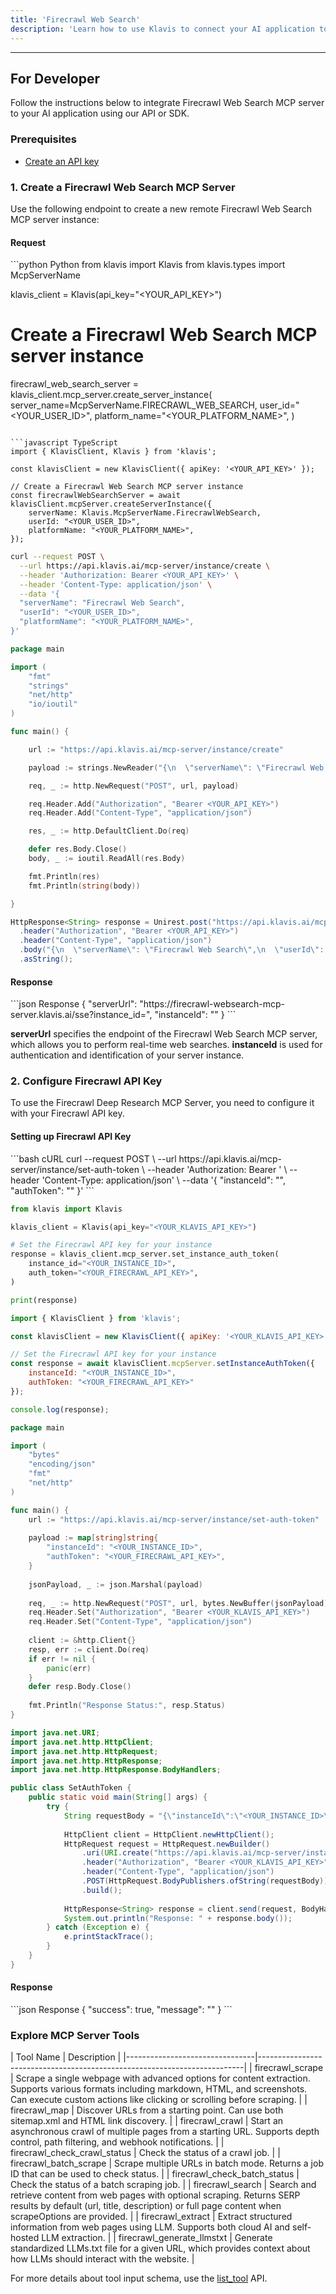 ```yaml
---
title: 'Firecrawl Web Search'
description: 'Learn how to use Klavis to connect your AI application to Firecrawl Web Search MCP Server'
---
```



<NoCodeSnippet />

---

## For Developer

Follow the instructions below to integrate Firecrawl Web Search MCP server to your AI application using our API or SDK.

### Prerequisites

- [Create an API key](https://www.klavis.ai/home/api-keys)

### 1. Create a Firecrawl Web Search MCP Server

Use the following endpoint to create a new remote Firecrawl Web Search MCP server instance:

#### Request
<CodeGroup>
```python Python
from klavis import Klavis
from klavis.types import McpServerName

klavis_client = Klavis(api_key="<YOUR_API_KEY>")

# Create a Firecrawl Web Search MCP server instance
firecrawl_web_search_server = klavis_client.mcp_server.create_server_instance(
    server_name=McpServerName.FIRECRAWL_WEB_SEARCH,
    user_id="<YOUR_USER_ID>",
    platform_name="<YOUR_PLATFORM_NAME>",
)
```

```javascript TypeScript
import { KlavisClient, Klavis } from 'klavis';

const klavisClient = new KlavisClient({ apiKey: '<YOUR_API_KEY>' });

// Create a Firecrawl Web Search MCP server instance
const firecrawlWebSearchServer = await klavisClient.mcpServer.createServerInstance({
    serverName: Klavis.McpServerName.FirecrawlWebSearch,
    userId: "<YOUR_USER_ID>",
    platformName: "<YOUR_PLATFORM_NAME>",
});
```

```bash cURL
curl --request POST \
  --url https://api.klavis.ai/mcp-server/instance/create \
  --header 'Authorization: Bearer <YOUR_API_KEY>' \
  --header 'Content-Type: application/json' \
  --data '{
  "serverName": "Firecrawl Web Search",
  "userId": "<YOUR_USER_ID>",
  "platformName": "<YOUR_PLATFORM_NAME>",
}'
```

```go Go
package main

import (
	"fmt"
	"strings"
	"net/http"
	"io/ioutil"
)

func main() {

	url := "https://api.klavis.ai/mcp-server/instance/create"

	payload := strings.NewReader("{\n  \"serverName\": \"Firecrawl Web Search\",\n  \"userId\": \"<YOUR_USER_ID>\",\n  \"platformName\": \"<YOUR_PLATFORM_NAME>\"\n}")

	req, _ := http.NewRequest("POST", url, payload)

	req.Header.Add("Authorization", "Bearer <YOUR_API_KEY>")
	req.Header.Add("Content-Type", "application/json")

	res, _ := http.DefaultClient.Do(req)

	defer res.Body.Close()
	body, _ := ioutil.ReadAll(res.Body)

	fmt.Println(res)
	fmt.Println(string(body))

}
```

```java Java
HttpResponse<String> response = Unirest.post("https://api.klavis.ai/mcp-server/instance/create")
  .header("Authorization", "Bearer <YOUR_API_KEY>")
  .header("Content-Type", "application/json")
  .body("{\n  \"serverName\": \"Firecrawl Web Search\",\n  \"userId\": \"<YOUR_USER_ID>\",\n  \"platformName\": \"<YOUR_PLATFORM_NAME>\"\n}")
  .asString();
```
</CodeGroup>

#### Response
<CodeGroup>
```json Response
{
  "serverUrl": "https://firecrawl-websearch-mcp-server.klavis.ai/sse?instance_id=<instance-id>",
  "instanceId": "<instance-id>"
}
```
</CodeGroup>

<Check> **serverUrl** specifies the endpoint of the Firecrawl Web Search MCP server, which allows you to perform real-time web searches.</Check>
<Note> **instanceId** is used for authentication and identification of your server instance.</Note>

### 2. Configure Firecrawl API Key

To use the Firecrawl Deep Research MCP Server, you need to configure it with your Firecrawl API key.

#### Setting up Firecrawl API Key

<CodeGroup>
```bash cURL
curl --request POST \
  --url https://api.klavis.ai/mcp-server/instance/set-auth-token \
  --header 'Authorization: Bearer <YOUR_KLAVIS_API_KEY>' \
  --header 'Content-Type: application/json' \
  --data '{
  "instanceId": "<YOUR_INSTANCE_ID>",
  "authToken": "<YOUR_FIRECRAWL_API_KEY>"
}'
```

```python Python
from klavis import Klavis

klavis_client = Klavis(api_key="<YOUR_KLAVIS_API_KEY>")

# Set the Firecrawl API key for your instance
response = klavis_client.mcp_server.set_instance_auth_token(
    instance_id="<YOUR_INSTANCE_ID>",
    auth_token="<YOUR_FIRECRAWL_API_KEY>",
)

print(response)
```

```javascript TypeScript
import { KlavisClient } from 'klavis';

const klavisClient = new KlavisClient({ apiKey: '<YOUR_KLAVIS_API_KEY>' });

// Set the Firecrawl API key for your instance
const response = await klavisClient.mcpServer.setInstanceAuthToken({
    instanceId: "<YOUR_INSTANCE_ID>",
    authToken: "<YOUR_FIRECRAWL_API_KEY>"
});

console.log(response);
```
```go Go
package main

import (
	"bytes"
	"encoding/json"
	"fmt"
	"net/http"
)

func main() {
	url := "https://api.klavis.ai/mcp-server/instance/set-auth-token"
	
	payload := map[string]string{
		"instanceId": "<YOUR_INSTANCE_ID>",
		"authToken": "<YOUR_FIRECRAWL_API_KEY>",
	}
	
	jsonPayload, _ := json.Marshal(payload)
	
	req, _ := http.NewRequest("POST", url, bytes.NewBuffer(jsonPayload))
	req.Header.Set("Authorization", "Bearer <YOUR_KLAVIS_API_KEY>")
	req.Header.Set("Content-Type", "application/json")
	
	client := &http.Client{}
	resp, err := client.Do(req)
	if err != nil {
		panic(err)
	}
	defer resp.Body.Close()
	
	fmt.Println("Response Status:", resp.Status)
}
```

```java Java
import java.net.URI;
import java.net.http.HttpClient;
import java.net.http.HttpRequest;
import java.net.http.HttpResponse;
import java.net.http.HttpResponse.BodyHandlers;

public class SetAuthToken {
    public static void main(String[] args) {
        try {
            String requestBody = "{\"instanceId\":\"<YOUR_INSTANCE_ID>\",\"authToken\":\"<YOUR_FIRECRAWL_API_KEY>\"}";
            
            HttpClient client = HttpClient.newHttpClient();
            HttpRequest request = HttpRequest.newBuilder()
                .uri(URI.create("https://api.klavis.ai/mcp-server/instance/set-auth-token"))
                .header("Authorization", "Bearer <YOUR_KLAVIS_API_KEY>")
                .header("Content-Type", "application/json")
                .POST(HttpRequest.BodyPublishers.ofString(requestBody))
                .build();
                
            HttpResponse<String> response = client.send(request, BodyHandlers.ofString());
            System.out.println("Response: " + response.body());
        } catch (Exception e) {
            e.printStackTrace();
        }
    }
}
```
</CodeGroup>

#### Response
<CodeGroup>
```json Response
{
  "success": true,
  "message": "<string>"
}
```
</CodeGroup>

### Explore MCP Server Tools

<Accordion title="Tools Information">
| Tool Name                      | Description                                                              |
|--------------------------------|--------------------------------------------------------------------------|
| firecrawl_scrape               | Scrape a single webpage with advanced options for content extraction. Supports various formats including markdown, HTML, and screenshots. Can execute custom actions like clicking or scrolling before scraping. |
| firecrawl_map                  | Discover URLs from a starting point. Can use both sitemap.xml and HTML link discovery. |
| firecrawl_crawl                | Start an asynchronous crawl of multiple pages from a starting URL. Supports depth control, path filtering, and webhook notifications. |
| firecrawl_check_crawl_status   | Check the status of a crawl job. |
| firecrawl_batch_scrape         | Scrape multiple URLs in batch mode. Returns a job ID that can be used to check status. |
| firecrawl_check_batch_status   | Check the status of a batch scraping job. |
| firecrawl_search               | Search and retrieve content from web pages with optional scraping. Returns SERP results by default (url, title, description) or full page content when scrapeOptions are provided. |
| firecrawl_extract              | Extract structured information from web pages using LLM. Supports both cloud AI and self-hosted LLM extraction. |
| firecrawl_generate_llmstxt     | Generate standardized LLMs.txt file for a given URL, which provides context about how LLMs should interact with the website. |
</Accordion>

<Note>For more details about tool input schema, use the [list_tool](https://docs.klavis.ai/api-reference/mcp-server/list-tools) API.</Note>